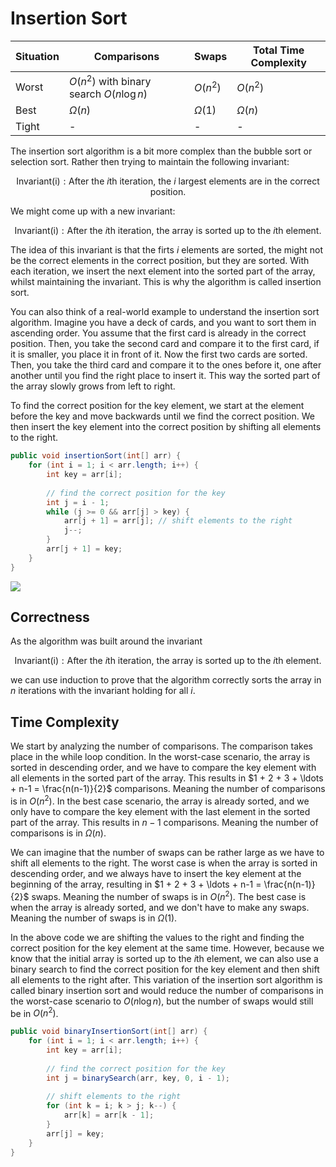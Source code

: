 
# Insertion Sort

| Situation | Comparisons | Swaps | Total Time Complexity |
|-----------|-------------|-------|-----------------------|
| Worst     | $O(n^2)$ with binary search $O(n \log n)$ | $O(n^2)$ | $O(n^2)$ |
| Best      | $\Omega(n)$ | $\Omega(1)$ | $\Omega(n)$ |
| Tight     | - | - | - |

The insertion sort algorithm is a bit more complex than the bubble sort or selection sort. Rather then trying to 
maintain the following invariant:

$$
\text{Invariant(i)}: \text{After the $i$th iteration, the $i$ largest elements are in the correct position.}
$$

We might come up with a new invariant:

$$
\text{Invariant(i)}: \text{After the $i$th iteration, the array is sorted up to the $i$th element.}
$$

The idea of this invariant is that the firts $i$ elements are sorted, the might not be the correct elements in the correct position, but they are sorted. 
With each iteration, we insert the next element into the sorted part of the array, whilst maintaining the invariant. This 
is why the algorithm is called insertion sort.

You can also think of a real-world example to understand the insertion sort algorithm. Imagine you have a deck of cards, and you want to sort them in ascending order.
You assume that the first card is already in the correct position. Then, you take the second card and compare it to the first card, if
it is smaller, you place it in front of it. Now the first two cards are sorted. Then, you take the third card and
compare it to the ones before it, one after another until you find the right place to insert it.
This way the sorted part of the array slowly grows from left to right.

To find the correct position for the key element, we start at the element before the key and move backwards until we find the correct position. 
We then insert the key element into the correct position by shifting all elements to the right.

```java
public void insertionSort(int[] arr) {
    for (int i = 1; i < arr.length; i++) {
        int key = arr[i];
        
        // find the correct position for the key
        int j = i - 1;
        while (j >= 0 && arr[j] > key) {
            arr[j + 1] = arr[j]; // shift elements to the right
            j--;
        }
        arr[j + 1] = key;
    }
}
```

<Image 
    src="/cs/algdInsertionSort.gif"
    caption="The input array."
/>

## Correctness

As the algorithm was built around the invariant

$$
\text{Invariant(i)}: \text{After the $i$th iteration, the array is sorted up to the $i$th element.}
$$

we can use induction to prove that the algorithm correctly sorts the array in $n$ iterations with the invariant holding for all $i$.

## Time Complexity

We start by analyzing the number of comparisons. The comparison takes place in the while loop condition. 
In the worst-case scenario, the array is sorted in descending order, and we have to compare the key element with all elements in the sorted part of the array.
This results in $1 + 2 + 3 + \ldots + n-1 = \frac{n(n-1)}{2}$ comparisons. Meaning the number of comparisons is in $O(n^2)$. 
In the best case scenario, the array is already sorted, and we only have to compare the key element with the last element in the sorted part of the array. 
This results in $n-1$ comparisons. Meaning the number of comparisons is in $\Omega(n)$.

We can imagine that the number of swaps can be rather large as we have to shift all elements to the right. 
The worst case is when the array is sorted in descending order, and we always have to insert the key element at 
the beginning of the array, resulting in $1 + 2 + 3 + \ldots + n-1 = \frac{n(n-1)}{2}$ swaps. Meaning the number of swaps is in $O(n^2)$. 
The best case is when the array is already sorted, and we don't have to make any swaps. Meaning the number of swaps is in $\Omega(1)$.

In the above code we are shifting the values to the right and finding the correct position for the key element at 
the same time. However, because we know that the initial array is sorted up to the $i$th element, we can also use 
a binary search to find the correct position for the key element and then shift all elements to the right after.
This variation of the insertion sort algorithm is called binary insertion sort and would reduce the number of 
comparisons in the worst-case scenario to $O(n \log n)$, but the number of swaps would still be in $O(n^2)$.

```java
public void binaryInsertionSort(int[] arr) {
    for (int i = 1; i < arr.length; i++) {
        int key = arr[i];
        
        // find the correct position for the key
        int j = binarySearch(arr, key, 0, i - 1);
        
        // shift elements to the right
        for (int k = i; k > j; k--) {
            arr[k] = arr[k - 1];
        }
        arr[j] = key;
    }
}

